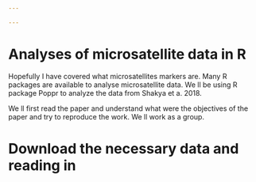 ```yaml
---

---
```



# Analyses of microsatellite data in R

Hopefully I have covered what microsatellites markers are. Many R packages are available to analyse microsatellite data. We ll be using R package Poppr to analyze the data from Shakya et a. 2018. 

We ll first read the paper and understand what were the objectives of the paper and try to reproduce the work. We ll work as a group.


# Download the necessary data and reading in


```r



```

